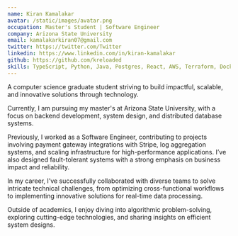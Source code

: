 ```yaml
---
name: Kiran Kamalakar
avatar: /static/images/avatar.png
occupation: Master's Student | Software Engineer
company: Arizona State University
email: kamalakarkiran07@gmail.com
twitter: https://twitter.com/Twitter
linkedin: https://www.linkedin.com/in/kiran-kamalakar
github: https://github.com/kreloaded
skills: TypeScript, Python, Java, Postgres, React, AWS, Terraform, Docker, Kubernetes, Kafka, MongoDB, Redis, GraphQL, Git
---
```


A computer science graduate student striving to build impactful, scalable, and innovative solutions through technology.

Currently, I am pursuing my master's at Arizona State University, with a focus on backend development, system design, and distributed database systems.

Previously, I worked as a Software Engineer, contributing to projects involving payment gateway integrations with Stripe, log aggregation systems, and scaling infrastructure for high-performance applications. I’ve also designed fault-tolerant systems with a strong emphasis on business impact and reliability.

In my career, I’ve successfully collaborated with diverse teams to solve intricate technical challenges, from optimizing cross-functional workflows to implementing innovative solutions for real-time data processing.

Outside of academics, I enjoy diving into algorithmic problem-solving, exploring cutting-edge technologies, and sharing insights on efficient system designs.
